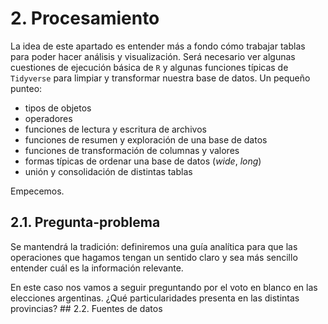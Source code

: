 # 2. Procesamiento

La idea de este apartado es entender más a fondo cómo trabajar tablas para poder hacer análisis y visualización. Será necesario ver algunas cuestiones de ejecución básica de `R` y algunas funciones típicas de `Tidyverse` para limpiar y transformar nuestra base de datos. Un pequeño punteo:

-   tipos de objetos 
-   operadores
-   funciones de lectura y escritura de archivos
-   funciones de resumen y exploración de una base de datos
-   funciones de transformación de columnas y valores
-   formas típicas de ordenar una base de datos (*wide*, *long*)
-   unión y consolidación de distintas tablas

Empecemos. 


## 2.1. Pregunta-problema

Se mantendrá la tradición: definiremos una guía analítica para que las operaciones que hagamos tengan un sentido claro y sea más sencillo entender cuál es la información relevante. 

En este caso nos vamos a seguir preguntando por el voto en blanco en las elecciones argentinas. ¿Qué particularidades presenta en las distintas provincias? 
## 2.2. Fuentes de datos

